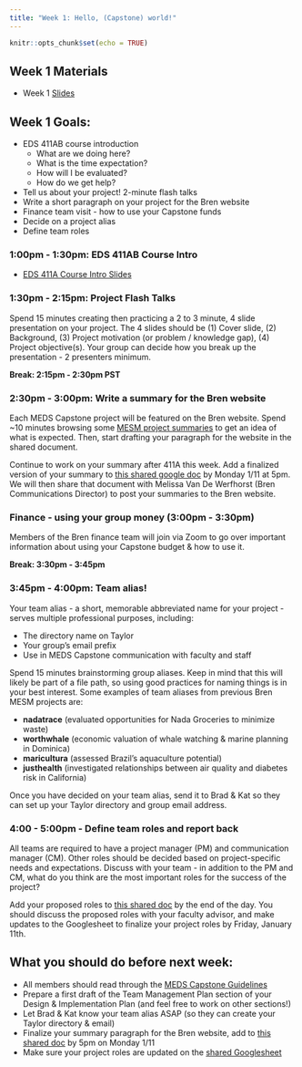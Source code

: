 ```yaml
---
title: "Week 1: Hello, (Capstone) world!"
---
```


```r
knitr::opts_chunk$set(echo = TRUE)
```

## Week 1 Materials

- Week 1 [Slides](https://docs.google.com/presentation/d/e/2PACX-1vR2FTOKqfY9MLh40qLPA77ZCQ6Yx_Xxm_DPZSpfYaixwA0CRq_bmvy3qZtz3AQMoa6WA88StOE8trb6/pub?start=false&loop=false&delayms=3000)

## Week 1 Goals:

- EDS 411AB course introduction
  - What are we doing here?
  - What is the time expectation? 
  - How will I be evaluated?
  - How do we get help?
- Tell us about your project! 2-minute flash talks 
- Write a short paragraph on your project for the Bren website
- Finance team visit - how to use your Capstone funds
- Decide on a project alias
- Define team roles

### 1:00pm - 1:30pm: EDS 411AB Course Intro

- [EDS 411A Course Intro Slides](https://docs.google.com/presentation/d/e/2PACX-1vR2FTOKqfY9MLh40qLPA77ZCQ6Yx_Xxm_DPZSpfYaixwA0CRq_bmvy3qZtz3AQMoa6WA88StOE8trb6/pub?start=false&loop=false&delayms=3000)

### 1:30pm - 2:15pm: Project Flash Talks

Spend 15 minutes creating then practicing a 2 to 3 minute, 4 slide presentation on your project. The 4 slides should be (1) Cover slide, (2) Background, (3) Project motivation (or problem / knowledge gap), (4) Project objective(s). Your group can decide how you break up the presentation - 2 presenters minimum. 

**Break: 2:15pm - 2:30pm PST**

### 2:30pm - 3:00pm: Write a summary for the Bren website

Each MEDS Capstone project will be featured on the Bren website. Spend ~10 minutes browsing some [MESM project summaries](https://bren.ucsb.edu/projects) to get an idea of what is expected. Then, start drafting your paragraph for the website in the shared document.

Continue to work on your summary after 411A this week. Add a finalized version of your summary to [this shared google doc](https://docs.google.com/document/d/1th6oXjO1G7FcjorPQmEAPL4ESOvQ-uqmULfzSLGJDig/edit?usp=sharing) by Monday 1/11 at 5pm. We will then share that document with Melissa Van De Werfhorst (Bren Communications Director) to post your summaries to the Bren website. 

### Finance - using your group money (3:00pm - 3:30pm)

Members of the Bren finance team will join via Zoom to go over important information about using your Capstone budget & how to use it. 

**Break: 3:30pm - 3:45pm**

### 3:45pm - 4:00pm: Team alias! 

Your team alias - a short, memorable abbreviated name for your project - serves multiple professional purposes, including: 

- The directory name on Taylor
- Your group's email prefix 
- Use in MEDS Capstone communication with faculty and staff

Spend 15 minutes brainstorming group aliases. Keep in mind that this will likely be part of a file path, so using good practices for naming things is in your best interest. Some examples of team aliases from previous Bren MESM projects are: 

- **nadatrace** (evaluated opportunities for Nada Groceries to minimize waste)
- **worthwhale** (economic valuation of whale watching & marine planning in Dominica)
- **maricultura** (assessed Brazil's aquaculture potential)
- **justhealth** (investigated relationships between air quality and diabetes risk in California)

Once you have decided on your team alias, send it to Brad & Kat so they can set up your Taylor directory and group email address. 

### 4:00 - 5:00pm - Define team roles and report back

All teams are required to have a project manager (PM) and communication manager (CM). Other roles should be decided based on project-specific needs and expectations. Discuss with your team - in addition to the PM and CM, what do you think are the most important roles for the success of the project? 

Add your proposed roles to [this shared doc](https://docs.google.com/spreadsheets/d/19iI1BGMthN6ccFWxkMGPeT8aWXAsnonYmXkO6K9CfMM/edit#gid=0) by the end of the day. You should discuss the proposed roles with your faculty advisor, and make updates to the Googlesheet to finalize your project roles by Friday, January 11th.  

## What you should do before next week: 

- All members should read through the [MEDS Capstone Guidelines](https://bren.ucsb.edu/media/3557/download)
- Prepare a first draft of the Team Management Plan section of your Design & Implementation Plan (and feel free to work on other sections!)
- Let Brad & Kat know your team alias ASAP (so they can create your Taylor directory & email)
- Finalize your summary paragraph for the Bren website, add to [this shared doc](https://docs.google.com/document/d/1th6oXjO1G7FcjorPQmEAPL4ESOvQ-uqmULfzSLGJDig/edit?usp=sharing) by 5pm on Monday 1/11
- Make sure your project roles are updated on the [shared Googlesheet](https://docs.google.com/spreadsheets/d/19iI1BGMthN6ccFWxkMGPeT8aWXAsnonYmXkO6K9CfMM/edit#gid=0)


